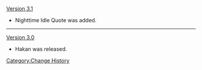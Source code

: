 [[Version 3.1]]
* Nighttime Idle Quote was added.
----
[[Version 3.0]]
* Hakan was released.
<noinclude>[[Category:Change History]]</noinclude>